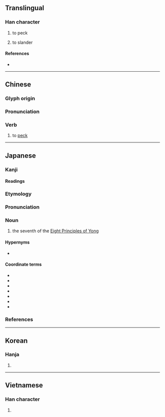 {{character info/new}}
==Translingual==

===Han character===
{{Han char|rn=30|rad=口|as=08|sn=11|four=61032|canj=RMSO|ids=⿰口豖}}

# to peck
# {{lb|mul|Cantonese}} to slander

====References====
* {{Han ref|kx=0194.300|dkj=03801|dj=0415.070|hdz=10639.010|uh=5544|ud=21828|bh=B0D6|bd=45270}}

----

==Chinese==
{{zh-forms}}

===Glyph origin===
{{Han etym}}

===Pronunciation===
{{zh-pron
|m=zhuó
|c=doek3,doeng1
|h=pfs=tuk
|md=
|mn=tok/xm,zz,tp,yl,mg:teh/qz,lk,km:terh
|mn_note=tok - literary; teh/terh - vernacular (may not be etymologically related)
|w=
|mc=y
|oc=y
|ma=y
|cat=v
}}

===Verb===
{{zh-verb}}

# to [[peck]] {{gloss|strike with the beak or bill}}

----

==Japanese==

===Kanji===
{{ja-kanji|rs=口08}}

====Readings====
{{ja-readings
|goon=たく, つく
|kanon=たく, とく
|kun=ついば-む
}}

{{wp|lang=ja}}

===Etymology===
{{ja-kanjitab|たく|yomi=o}}
{{der|ja|ltc|啄|sort=たく}}

===Pronunciation===
{{ja-pron|yomi=o|たく|acc=1|acc_ref=DJR}}

===Noun===
{{ja-noun|たく}}

# the seventh of the [[w:Eight Principles of Yong|Eight Principles of Yong]]

====Hypernyms====
* {{ja-r|永字八法|えいじ はっぽう|the [[w:Eight Principles of Yong|Eight Principles of Yong]]}}

====Coordinate terms====
* {{ja-r|側|そく|the first of the [[w:Eight Principles of Yong|Eight Principles of Yong]]}}
* {{ja-r|勒|ろく|the second of the [[w:Eight Principles of Yong|Eight Principles of Yong]]}}
* {{ja-r|努|ど|the third of the [[w:Eight Principles of Yong|Eight Principles of Yong]]}}
* {{ja-r|趯|てき|the fourth of the [[w:Eight Principles of Yong|Eight Principles of Yong]]}}
* {{ja-r|策|さく|the fifth of the [[w:Eight Principles of Yong|Eight Principles of Yong]]}}
* {{ja-r|掠|りゃく|the sixth of the [[w:Eight Principles of Yong|Eight Principles of Yong]]}}
* {{ja-r|磔|たく|the eighth of the [[w:Eight Principles of Yong|Eight Principles of Yong]]}}

===References===
<references/>

----

==Korean==

===Hanja===
{{ko-hanja|hangeul=탁|rv=tak|mr=t'ak}}

# {{defn|lang=ko|sort=口08}}

----

==Vietnamese==

===Han character===
{{vi-hantu|[[trác]], [[trốc]], [[chác]]|rs=口08}}

# {{defn|lang=vi}}